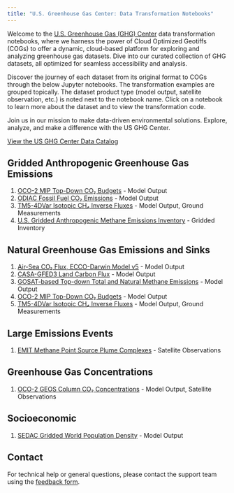 ```yaml
---
title: "U.S. Greenhouse Gas Center: Data Transformation Notebooks"
---
```


Welcome to the [U.S. Greenhouse Gas (GHG) Center](https://earth.gov/ghgcenter) data transformation notebooks, where we harness the power of Cloud Optimized Geotiffs (COGs) to offer a dynamic, cloud-based platform for exploring and analyzing greenhouse gas datasets.
Dive into our curated collection of GHG datasets, all optimized for seamless accessibility and analysis. 

Discover the journey of each dataset from its original format to COGs through the below Jupyter notebooks. The transformation examples are grouped topically. The dataset product type (model output, satellite observation, etc.) is noted next to the notebook name. Click on a notebook to learn more about the dataset and to view the transformation code.

Join us in our mission to make data-driven environmental solutions.
Explore, analyze, and make a difference with the US GHG Center.

[View the US GHG Center Data Catalog](https://earth.gov/ghgcenter/data-catalog)

## Gridded Anthropogenic Greenhouse Gas Emissions
1. [OCO-2 MIP Top-Down CO₂ Budgets](cog_transformation/oco2-mip-co2budget-yeargrid-v1.ipynb) - Model Output
2. [ODIAC Fossil Fuel CO₂ Emissions](cog_transformation/odiac-ffco2-monthgrid-v2022.ipynb) - Model Output
3. [TM5-4DVar Isotopic CH₄ Inverse Fluxes](cog_transformation/tm54dvar-ch4flux-monthgrid-v1.ipynb) - Model Output, Ground Measurements
4. [U.S. Gridded Anthropogenic Methane Emissions Inventory](cog_transformation/epa-ch4emission-grid-v2express.ipynb) - Gridded Inventory

## Natural Greenhouse Gas Emissions and Sinks
1. [Air-Sea CO₂ Flux, ECCO-Darwin Model v5](cog_transformation/eccodarwin-co2flux-monthgrid-v5.ipynb) - Model Output
2. [CASA-GFED3 Land Carbon Flux](cog_transformation/casagfed-carbonflux-monthgrid-v3.ipynb) - Model Output
3. [GOSAT-based Top-down Total and Natural Methane Emissions](cog_transformation/gosat-based-ch4budget-yeargrid-v1.ipynb) - Model Output
4. [OCO-2 MIP Top-Down CO₂ Budgets](cog_transformation/oco2-mip-co2budget-yeargrid-v1.ipynb) - Model Output
5. [TM5-4DVar Isotopic CH₄ Inverse Fluxes](cog_transformation/tm54dvar-ch4flux-monthgrid-v1.ipynb) - Model Output, Ground Measurements

## Large Emissions Events
1. [EMIT Methane Point Source Plume Complexes](cog_transformation/emit-ch4plume-v1.ipynb) - Satellite Observations

## Greenhouse Gas Concentrations
1. [OCO-2 GEOS Column CO₂ Concentrations](cog_transformation/oco2geos-co2-daygrid-v10r.ipynb) - Model Output, Satellite Observations

## Socioeconomic
1. [SEDAC Gridded World Population Density](cog_transformation/sedac-popdensity-yeargrid5yr-v4.11.ipynb) - Model Output

## Contact

For technical help or general questions, please contact the support team using the [feedback form](https://docs.google.com/forms/d/e/1FAIpQLSeVWCrnca08Gt_qoWYjTo6gnj1BEGL4NCUC9VEiQnXA02gzVQ/viewform).